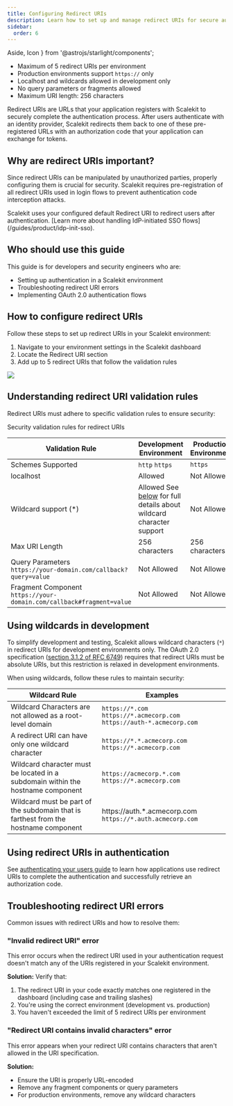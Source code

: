 ```yaml
---
title: Configuring Redirect URIs
description: Learn how to set up and manage redirect URIs for secure authentication in your application.
sidebar:
  order: 6
---
```


  Aside, Icon
 } from '@astrojs/starlight/components';

<Aside type="note">
  <ul>
    <li>Maximum of 5 redirect URIs per environment</li>
    <li>Production environments support <code>https://</code> only</li>
    <li>Localhost and wildcards allowed in development only</li>
    <li>No query parameters or fragments allowed</li>
    <li>Maximum URI length: 256 characters</li>
  </ul>
</Aside>

Redirect URIs are URLs that your application registers with Scalekit to securely complete the authentication process. After users authenticate with an identity provider, Scalekit redirects them back to one of these pre-registered URLs with an authorization code that your application can exchange for tokens.

## Why are redirect URIs important?

Since redirect URIs can be manipulated by unauthorized parties, properly configuring them is crucial for security. Scalekit requires pre-registration of all redirect URIs used in login flows to prevent authentication code interception attacks.

<Aside type="tip">
 Scalekit uses your configured default Redirect URI to redirect users after authentication. [Learn more about handling IdP-initiated SSO flows](/guides/product/idp-init-sso).
</Aside>

## Who should use this guide

This guide is for developers and security engineers who are:
- Setting up authentication in a Scalekit environment
- Troubleshooting redirect URI errors
- Implementing OAuth 2.0 authentication flows

## How to configure redirect URIs

Follow these steps to set up redirect URIs in your Scalekit environment:

1. Navigate to your environment settings in the Scalekit dashboard
2. Locate the Redirect URI section
3. Add up to 5 redirect URIs that follow the validation rules

![](@/assets/docs/guides/product/redirect-uris/0.png)

## Understanding redirect URI validation rules

Redirect URIs must adhere to specific validation rules to ensure security:

<CheckItem>Security validation rules for redirect URIs</CheckItem>

| Validation Rule | Development Environment | Production Environment |
| --- | --- | --- |
| Schemes Supported | <CheckItem>`http`</CheckItem> <CheckItem>`https`</CheckItem> | <CheckItem>`https`</CheckItem> |
| localhost | <CheckItem>Allowed</CheckItem> | <CheckItem iconName="warning">Not Allowed</CheckItem> |
| Wildcard support (*) | <CheckItem>Allowed</CheckItem> See [below](#using-wildcards-in-development) for full details about wildcard character support | <CheckItem iconName="warning">Not Allowed</CheckItem> |
| Max URI Length | 256 characters | 256 characters |
| Query Parameters <br /> `https://your-domain.com/callback?query=value` | <CheckItem iconName="warning">Not Allowed</CheckItem> | <CheckItem iconName="warning">Not Allowed</CheckItem> |
| Fragment Component <br /> `https://your-domain.com/callback#fragment=value` | <CheckItem iconName="warning">Not Allowed</CheckItem> | <CheckItem iconName="warning">Not Allowed</CheckItem> |

## Using wildcards in development

To simplify development and testing, Scalekit allows wildcard characters (`*`) in redirect URIs for development environments only. The OAuth 2.0 specification ([section 3.1.2 of RFC 6749](https://tools.ietf.org/html/rfc6749#section-3.1.2)) requires that redirect URIs must be absolute URIs, but this restriction is relaxed in development environments.

When using wildcards, follow these rules to maintain security:

| Wildcard Rule | Examples |
| --- | --- |
| Wildcard Characters are not allowed as a root-level domain | <CheckItem iconName="warning">`https://*.com`</CheckItem> <CheckItem>`https://*.acmecorp.com`</CheckItem> <CheckItem>`https://auth-*.acmecorp.com`</CheckItem> |
| A redirect URI can have only one wildcard character | <CheckItem iconName="warning">`https://*.*.acmecorp.com`</CheckItem> <CheckItem>`https://*.acmecorp.com`</CheckItem> |
| Wildcard character must be located in a subdomain within the hostname component | <CheckItem iconName="warning">`https://acmecorp.*.com`</CheckItem> <CheckItem>`https://*.acmecorp.com`</CheckItem> |
| Wildcard must be part of the subdomain that is farthest from the hostname component |<CheckItem iconName="warning">https://auth.*.acmecorp.com</CheckItem> <CheckItem>`https://*.auth.acmecorp.com`</CheckItem> |

## Using redirect URIs in authentication

See [authenticating your users guide](/manual/getting-started/authenticate-users) to learn how applications use redirect URIs to complete the authentication and successfully retrieve an authorization code.

## Troubleshooting redirect URI errors

Common issues with redirect URIs and how to resolve them:

### "Invalid redirect URI" error

This error occurs when the redirect URI used in your authentication request doesn't match any of the URIs registered in your Scalekit environment.

**Solution:** Verify that:
1. The redirect URI in your code exactly matches one registered in the dashboard (including case and trailing slashes)
2. You're using the correct environment (development vs. production)
3. You haven't exceeded the limit of 5 redirect URIs per environment

### "Redirect URI contains invalid characters" error

This error appears when your redirect URI contains characters that aren't allowed in the URI specification.

**Solution:**
- Ensure the URI is properly URL-encoded
- Remove any fragment components or query parameters
- For production environments, remove any wildcard characters
